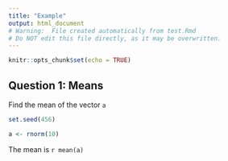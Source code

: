 ```yaml
---
title: "Example"
output: html_document
# Warning:  File created automatically from test.Rmd
# Do NOT edit this file directly, as it may be overwritten.
---
```


```r
knitr::opts_chunk$set(echo = TRUE)
```

## Question 1: Means

Find the mean of the vector `a`


```r
set.seed(456)
```

```r
a <- rnorm(10)
```



The mean is `r mean(a)`

